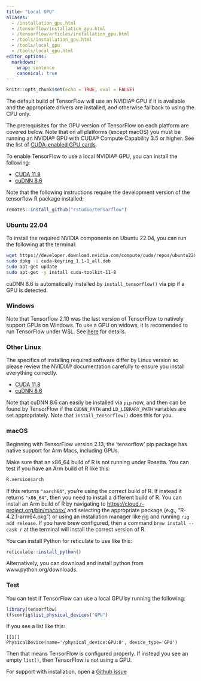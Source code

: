 ```yaml
---
title: "Local GPU"
aliases:
  - /installation_gpu.html
  - /tensorflow/installation_gpu.html
  - /tensorflow/articles/installation_gpu.html
  - /tools/installation_gpu.html
  - /tools/local_gpu
  - /tools/local_gpu.html
editor_options:
  markdown:
    wrap: sentence
    canonical: true
---
```


```r
knitr::opts_chunk$set(echo = TRUE, eval = FALSE)
```

The default build of TensorFlow will use an NVIDIA® GPU if it is available and the appropriate drivers are installed, and otherwise fallback to using the CPU only.

The prerequisites for the GPU version of TensorFlow on each platform are covered below.
Note that on all platforms (except macOS) you must be running an NVIDIA® GPU with CUDA® Compute Capability 3.5 or higher.
See the list of [CUDA-enabled GPU cards](https://developer.nvidia.com/cuda-gpus).

To enable TensorFlow to use a local NVIDIA® GPU, you can install the following:

-   [CUDA 11.8](https://developer.nvidia.com/cuda-11.2.2-download-archive)
-   [cuDNN 8.6](https://developer.nvidia.com/rdp/cudnn-archive)

Note that the following instructions require the development version of the tensorflow R package installed:

``` r
remotes::install_github("rstudio/tensorflow")
```

::: panel-tabset
### Ubuntu 22.04

To install the required NVIDIA components on Ubuntu 22.04, you can run the following at the terminal:

``` bash
wget https://developer.download.nvidia.com/compute/cuda/repos/ubuntu2204/x86_64/cuda-keyring_1.0-1_all.deb
sudo dpkg -i cuda-keyring_1.1-1_all.deb
sudo apt-get update
sudo apt-get -y install cuda-toolkit-11-8
```

cuDNN 8.6 is automatically installed by `install_tensorflow()` via pip if a GPU is detected.

### Windows

Note that Tensorflow 2.10 was the last version of TensorFlow to natively support GPUs on Windows.
To use a GPU on widows, it is recomended to run TensorFlow under WSL.
See [here](https://www.tensorflow.org/install/pip#windows-native) for details.

### Other Linux

The specifics of installing required software differ by Linux version so please review the NVIDIA® documentation carefully to ensure you install everything correctly.

-   [CUDA 11.8](https://developer.nvidia.com/cuda-11-8-0-download-archive)
-   [cuDNN 8.6](https://developer.nvidia.com/rdp/cudnn-archive)

Note that cuDNN 8.6 can easily be installed via `pip` now, and then can be found by TensorFlow if the `CUDNN_PATH` and `LD_LIBRARY_PATH` variables are set appropriately.
Note that `install_tensorflow()` does this for you.

### macOS

Beginning with TensorFlow version 2.13, the 'tensorflow' pip package has native support for Arm Macs, including GPUs.

Make sure that an x86_64 build of R is not running under Rosetta.
You can test if you have an Arm build of R like this:

```r
R.version$arch
```

If this returns `"aarch64"`, you're using the correct build of R.
If instead it returns `"x86_64"`, then you need to install a different build of R.
You can install an Arm build of R by navigating to <https://cloud.r-project.org/bin/macosx/> and selecting the appropriate package (e.g., "R-4.2.1-arm64.pkg") or using an installation manager like [rig](https://github.com/r-lib/rig) and running `rig add release`.
If you have brew configured, then a command `brew install --cask r` at the terminal will install the correct version of R.

You can install Python for reticulate to use like this:

```r
reticulate::install_python()
```

Alternatively, you can download and install python from www.python.org/downloads.
:::

### Test

You can test if TensorFlow can use a local GPU by running the following:

```r
library(tensorflow)
tf$config$list_physical_devices("GPU")
```

If you see a list like this:

``` text
[[1]]
PhysicalDevice(name='/physical_device:GPU:0', device_type='GPU')
```

Then that means TensorFlow is configured properly.
If instead you see an empty `list()`, then TensorFlow is not using a GPU.

For support with installation, open a [Github issue](https://github.com/rstudio/tensorflow/issues/new?assignees=&labels=Installation&template=installation-issue.md&title=Installation+Issue)
